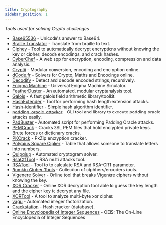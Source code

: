 ```yaml
---
title: Cryptography
sidebar_position: 1
---
```


*Tools used for solving Crypto challenges*

 - [Base65536](https://github.com/qntm/base65536) - Unicode's answer to Base64.
 - [Braille Translator](https://www.branah.com/braille-translator) - Translate from braille to text.
 - [Ciphey](https://github.com/Ciphey/Ciphey) - Tool to automatically decrypt encryptions without knowing the key or cipher, decode encodings, and crack hashes.
 - [CyberChef](https://gchq.github.io/CyberChef/) - A web app for encryption, encoding, compression and data analysis.
 - [Cryptii](https://cryptii.com/) - Modular conversion, encoding and encryption online.
 - [dCode.fr](https://www.dcode.fr/tools-list#cryptography) - Solvers for Crypto, Maths and Encodings online.
 - [Decodify](https://github.com/s0md3v/Decodify) - Detect and decode encoded strings, recursively.
 - [Enigma Machine](https://summersidemakerspace.ca/projects/enigma-machine/) - Universal Enigma Machine Simulator.
 - [FeatherDuster](https://github.com/nccgroup/featherduster) - An automated, modular cryptanalysis tool.
 - [Galois](http://web.eecs.utk.edu/~jplank/plank/papers/CS-07-593/) - A fast galois field arithmetic library/toolkit.
 - [HashExtender](https://github.com/iagox86/hash_extender) - Tool for performing hash length extension attacks.
 - [Hash-identifier](https://code.google.com/p/hash-identifier/source/checkout) - Simple hash algorithm identifier.
 - [padding-oracle-attacker](https://github.com/KishanBagaria/padding-oracle-attacker) - CLI tool and library to execute padding oracle attacks easily.
 - [PadBuster](https://github.com/AonCyberLabs/PadBuster) - Automated script for performing Padding Oracle attacks.
 - [PEMCrack](https://github.com/robertdavidgraham/pemcrack) - Cracks SSL PEM files that hold encrypted private keys. Brute forces or dictionary cracks.
 - [PKCrack](https://www.unix-ag.uni-kl.de/~conrad/krypto/pkcrack.html) - PkZip encryption cracker.
 - [Polybius Square Cipher](https://www.braingle.com/brainteasers/codes/polybius.php) - Table that allows someone to translate letters into numbers.
 - [Quipqiup](https://quipqiup.com/) - Automated cryptogram solver.
 - [RsaCtfTool](https://github.com/RsaCtfTool/RsaCtfTool) - RSA multi attacks tool.
 - [RSATool](https://github.com/ius/rsatool) - Tool to to calculate RSA and RSA-CRT parameter.
 - [Rumkin Cipher Tools](http://rumkin.com/tools/cipher/) - Collection of ciphhers/encoders tools.
 - [Vigenere Solver](https://www.guballa.de/vigenere-solver) - Online tool that breaks Vigenère ciphers without knowing the key.
 - [XOR Cracker](https://wiremask.eu/tools/xor-cracker/) - Online XOR decryption tool able to guess the key length and the cipher key to decrypt any file.
 - [XORTool](https://github.com/hellman/xortool) - A tool to analyze multi-byte xor cipher.
 - [yagu](https://sourceforge.net/projects/yafu/) - Automated integer factorization.
 - [Crackstation](https://crackstation.net/) - Hash cracker (database).
 - [Online Encyclopedia of Integer Sequences](https://oeis.org/) - OEIS: The On-Line Encyclopedia of Integer Sequences
